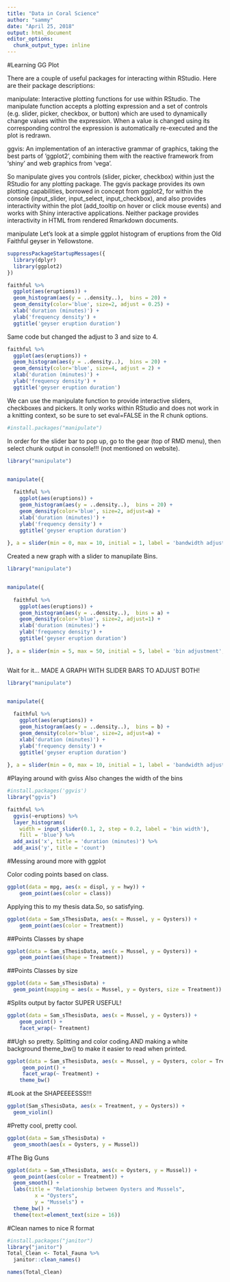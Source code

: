 ```yaml
---
title: "Data in Coral Science"
author: "sammy"
date: "April 25, 2018"
output: html_document
editor_options: 
  chunk_output_type: inline
---
```


#Learning GG Plot


There are a couple of useful packages for interacting within RStudio. Here are their package descriptions:

manipulate: Interactive plotting functions for use within RStudio. The manipulate function accepts a plotting expression and a set of controls (e.g. slider, picker, checkbox, or button) which are used to dynamically change values within the expression. When a value is changed using its corresponding control the expression is automatically re-executed and the plot is redrawn.

ggvis: An implementation of an interactive grammar of graphics, taking the best parts of ‘ggplot2’, combining them with the reactive framework from ‘shiny’ and web graphics from ‘vega’.

So manipulate gives you controls (slider, picker, checkbox) within just the RStudio for any plotting package. The ggvis package provides its own plotting capabilities, borrowed in concept from ggplot2, for within the console (input_slider, input_select, input_checkbox), and also provides interactivity within the plot (add_tooltip on hover or click mouse events) and works with Shiny interactive applications. Neither package provides interactivity in HTML from rendered Rmarkdown documents.

manipulate
Let’s look at a simple ggplot histogram of eruptions from the Old Faithful geyser in Yellowstone.

```r
suppressPackageStartupMessages({
  library(dplyr)
  library(ggplot2)
})

faithful %>%
  ggplot(aes(eruptions)) + 
  geom_histogram(aes(y = ..density..),  bins = 20) +
  geom_density(color='blue', size=2, adjust = 0.25) +
  xlab('duration (minutes)') +
  ylab('frequency density') +
  ggtitle('geyser eruption duration')
```

Same code but changed the adjust to 3 and size to 4. 

```r
faithful %>%
  ggplot(aes(eruptions)) + 
  geom_histogram(aes(y = ..density..),  bins = 20) +
  geom_density(color='blue', size=4, adjust = 2) +
  xlab('duration (minutes)') +
  ylab('frequency density') +
  ggtitle('geyser eruption duration')
```

We can use the manipulate function to provide interactive sliders, checkboxes and pickers. It only works within RStudio and does not work in a knitting context, so be sure to set eval=FALSE in the R chunk options.

```r
#install.packages("manipulate")
```
In order for the slider bar to pop up, go to the gear (top of RMD menu), then select chunk output in console!!! (not mentioned on website).

```r

library("manipulate") 


manipulate({
  
  faithful %>%
    ggplot(aes(eruptions)) + 
    geom_histogram(aes(y = ..density..),  bins = 20) +
    geom_density(color='blue', size=2, adjust=a) +
    xlab('duration (minutes)') +
    ylab('frequency density') +
    ggtitle('geyser eruption duration')
  
}, a = slider(min = 0, max = 10, initial = 1, label = 'bandwidth adjustment', step = 0.2))
```

Created a new graph with a slider to manupilate Bins. 

```r
library("manipulate") 


manipulate({
  
  faithful %>%
    ggplot(aes(eruptions)) + 
    geom_histogram(aes(y = ..density..),  bins = a) +
    geom_density(color='blue', size=2, adjust=1) +
    xlab('duration (minutes)') +
    ylab('frequency density') +
    ggtitle('geyser eruption duration')
  
}, a = slider(min = 5, max = 50, initial = 5, label = 'bin adjustment', step = 5))



```



Wait for it... MADE A GRAPH WITH SLIDER BARS TO ADJUST BOTH! 

```r
library("manipulate") 


manipulate({
  
  faithful %>%
    ggplot(aes(eruptions)) + 
    geom_histogram(aes(y = ..density..),  bins = b) +
    geom_density(color='blue', size=2, adjust=a) +
    xlab('duration (minutes)') +
    ylab('frequency density') +
    ggtitle('geyser eruption duration')
  
}, a = slider(min = 0, max = 10, initial = 1, label = 'bandwidth adjustment', step = 0.2), b = slider(min = 5, max = 50, initial = 5, label = 'bin adjustment', step = 5))
```


#Playing around with gviss
Also changes the width of the bins

```r
#install.packages('ggvis')
library("ggvis")  

faithful %>%
  ggvis(~eruptions) %>%
  layer_histograms(
    width = input_slider(0.1, 2, step = 0.2, label = 'bin width'),
    fill = 'blue') %>%
  add_axis('x', title = 'duration (minutes)') %>%
  add_axis('y', title = 'count')
```

#Messing around more with ggplot


Color coding points based on class. 
```r
ggplot(data = mpg, aes(x = displ, y = hwy)) +
    geom_point(aes(color = class))
```

Applying this to my thesis data.So, so satisfying. 
```r
ggplot(data = Sam_sThesisData, aes(x = Mussel, y = Oysters)) +
    geom_point(aes(color = Treatment))
```

##Points Classes by shape
```r
ggplot(data = Sam_sThesisData, aes(x = Mussel, y = Oysters)) +
    geom_point(aes(shape = Treatment))
```

##Points Classes by size

```r
ggplot(data = Sam_sThesisData) + 
  geom_point(mapping = aes(x = Mussel, y = Oysters, size = Treatment))
```

#Splits output by factor SUPER USEFUL!

```r
ggplot(data = Sam_sThesisData, aes(x = Mussel, y = Oysters)) +
    geom_point() +
    facet_wrap(~ Treatment)
```

##Ugh so pretty. Splitting and color coding.AND making a white background theme_bw() to make it easier to read when printed. 

```r
ggplot(data = Sam_sThesisData, aes(x = Mussel, y = Oysters, color = Treatment)) +
     geom_point() +
     facet_wrap(~ Treatment) +
    theme_bw()
```

#Look at the SHAPEEEESSS!!!

```r
ggplot(Sam_sThesisData, aes(x = Treatment, y = Oysters)) + 
  geom_violin()
```

#Pretty cool, pretty cool. 

```r
ggplot(data = Sam_sThesisData) + 
  geom_smooth(aes(x = Oysters, y = Mussel))
```

#The Big Guns
```r
ggplot(data = Sam_sThesisData, aes(x = Oysters, y = Mussel)) + 
  geom_point(aes(color = Treatment)) + 
  geom_smooth() +
  labs(title = "Relationship between Oysters and Mussels",
         x = "Oysters",
         y = "Mussels") +
  theme_bw() +
  theme(text=element_text(size = 16))
```

#Clean names to nice R format

```r
#install.packages("janitor")
library("janitor")
Total_Clean <- Total_Fauna %>%
  janitor::clean_names()

names(Total_Clean)
```




